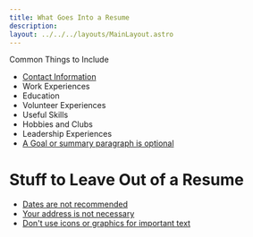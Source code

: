 ```yaml
---
title: What Goes Into a Resume
description: 
layout: ../../../layouts/MainLayout.astro
---
```


Common Things to Include
- [Contact Information](./tips/contact-information)
- Work Experiences
- Education
- Volunteer Experiences
- Useful Skills
- Hobbies and Clubs
- Leadership Experiences
- [A Goal or summary paragraph is optional](./tips/goal-is-optional.html)


# Stuff to Leave Out of a Resume

- [Dates are not recommended](./tips/dates-not-recommended.html)
- [Your address is not necessary](./tips/address-not-recommended.html)
- [Don't use icons or graphics for important text](./tips/no-icons-or-graphics.html)

